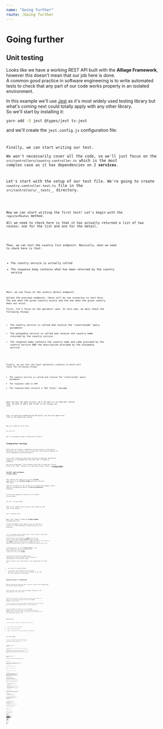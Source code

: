 ```yaml
---
name: "Going further"
route: /Going further
---
```



# Going further

## Unit testing

Looks like we have a working REST API built with the **Alliage Framework**, however this doesn't mean that our job here is done.  
A common good practice in software engineering is to write automated tests to check that any part of our code works properly in an isolated environment.

In this example we'll use [Jest](https://jestjs.io/) as it's most widely used testing library but what's coming next could totally apply with any other library.  
So we'll start by installing it:

```bash
yarn add -D jest @types/jest ts-jest
```

and we'll create the `jest.config.js` configuration file:

<Code
  fileName="jest.config.js"
  current="18.unit-tests-jest-config/current.txt"
  lang="javascript"
/>

Finally, we can start writing our test.  
We won't necessarily cover all the code, so we'll just focus on the `src/controllers/country-controller.ts` which is the most complex case as it has dependencies on 2 **services**.  

Let's start with the setup of our test file. We're going to create `country-controller.test.ts` file in the `src/controllers/__tests__` directory.

<Code
  fileName="src/controllers/__tests__/country-controller.test.ts"
  current="19.unit-test/part1.txt"
  lang="typescript"
/>

Now we can start writing the first test! Let's begin with the `registerRoutes` method.  
All we need to check here is that it has actually returned a list of two routes: one for the list and one for the detail.

<Code
  fileName="src/controllers/__tests__/country-controller.test.ts"
  current="19.unit-test/part1.txt"
  next="19.unit-test/part2.txt"
  lang="typescript"
  fold
/>

Then, we can test the country list endpoint.
Basically, what we need to check here is that:
- The country service is actually called
- The response body contains what has been returned by the country service

<Code
  fileName="src/controllers/__tests__/country-controller.test.ts"
  current="19.unit-test/part2.txt"
  next="19.unit-test/part3.txt"
  lang="typescript"
  fold
/>

Next, we can focus on the country detail endpoint.  
Unlike the previous endpoint, there will be two scenarios to test here. The one when the given country exists and the one when the given country does not exist.  
First, let's focus on the optimist case. In this one, we must check the following things:
- The country service is called and receive the "countryCode" query parameter
- The wikipedia service is called and receive the country name returned by the country service
- The response body contains the country name and code provided by the country service AND the description provided by the wikipedia service

<Code
  fileName="src/controllers/__tests__/country-controller.test.ts"
  current="19.unit-test/part3.txt"
  next="19.unit-test/part4.txt"
  lang="typescript"
  fold
/>

Finally, we can test the least optimistic scenario in which will check the following things:
- The country service is called and receive the "countryCode" query parameter
- The response code is 404
- The response body contains a "Not found." message.

<Code
  fileName="src/controllers/__tests__/country-controller.test.ts"
  current="19.unit-test/part4.txt"
  next="19.unit-test/part5.txt"
  lang="typescript"
  fold
/>

Once the test has been written, we'll be able to run them but, before that, we have to add a new script in our `package.json` file.

<Code
  fileName="package.json"
  current="20.unit-test-script/current.txt"
  next="20.unit-test-script/next.txt"
  lang="json"
  fold
/>

Also, to avoid any problem during the build, you can also ignore test files in the typescript config:

<Code
  fileName="tsconfig.json"
  current="21.tsconfig-test/current.txt"
  next="21.tsconfig-test/next.txt"
  lang="json"
  fold
/>

Now we're ready to run our test:

```bash
yarn test:unit
```

And, if everything's good it should be all green! ✅

## Integration testing

Unlike the unit testing, integration testing consists in testing our application as a whole in order to check that the connection between all of our components is working properly.

In our case, doing this would mean starting our webserver and perform requests on it programmatically and check that it respond as exepected.  
We see you grimacing! 👀 You certainly think that it would be a tricky thing to do, right ?
Actually, not that much actually thanks to [alliage-sandbox](https://github.com/TheHumbleJester/alliage-sandbox)!

### Install and configure `alliage-sandbox`

This library will allow us to run our **Alliage** application in an **isolated sandbox** directly from your test files.  
Then we'll be able to run our app in an isolated environment, with a specific configuration and in a **close-to-production** condition.

So the first thing we'll do here is to install `alliage-sandbox`:

```bash
yarn add -D alliage-sandbox
```

Then, we'll create a new `integration-tests` folder at the root of the project:

```bash
mkdir integration-tests
```

Next, we'll need to create an **alliage-sandbox** configuration file.  
It must be named `alliage-sandbox-config.json` and we'll create it in the previously created `integration-tests` directory.

<Code
  fileName="integration-tests/alliage-sandbox"
  current="22-alliage-sandbox-config/current.txt"
  lang="json"
/>

So, let's explain what's going on here ! 
First, we must clarify how `alliage-sandbox` work internally.  
Actually, when you initialize a **sandbox** in your test file, it will create a blank **Alliage** project. So what we do here with this config file is to copy the files of our project in the **sandbox**.
This way, the project's sandbox will be a copy of our project and, then, we'll be able to perform tests on it!

So basically here, we tell **alliage-sandbox** to copy the `src` directory, the `config` directory, the `alliage-modules.json` file and the `tsconfig.json` file in the **sandbox**.

You must have noticed the strange syntax `<projectRoot>` in the file paths. This is actually a representation of you project's path.  
There's actually two of them usable in the configuration file which are:
- `<projectRoot>` as explained above
- `<scenarioRoot>` which represents the directory where the `alliage-config.json` file is located. In our case, it's the `integration-tests` directory.

### Improve project's testability

Before starting writing the tests, we must to some little update make our project easily testable.

The first one, will be to use environment variables in our configuration file, like this:

<Code
  fileName="config/parameters.yaml"
  current="23.parameters-env/current.txt"
  next="23.parameters-env/next.txt"
  lang="yaml"
  split
/>

The point of doing this is that, during our tests, we don't want our app to call the actual third-party services but **mocked versions** of them instead.  
So now, we can just override the default configuration by just defining the corresponding env variables which is pretty convenient!

The second update we'll make, will be on the **main process**. We're just going to make it output something in the console when the server is ready.
It will help us to know when we can start making HTTP requests on it.

<Code
  fileName="src/processes/main.ts"
  current="24.main-process-output/current.txt"
  next="24.main-process-output/next.txt"
  lang="typescript"
  fold
/>

### Setup the test

First we're going to setup the test.
What we need to do is to:
- Create and initialize the sandbox
- Make it build the application
- Make it run the web server while overriding the configuration

<Code
  fileName="integration-tests/index.text.ts"
  current="25.integration-test/part1.txt"
  lang="typescript"
/>

### Test a basic endpoint

Now, let's start simple with our first integration test.  
We're going to test the `/` endpoint as this one does not require to call third-party services.

<Code
  fileName="integration-tests/index.text.ts"
  current="25.integration-test/part1.txt"
  next="25.integration-test/part2.txt"
  lang="typescript"
  fold
/>

### Test the country list endpoint

From here, things will get more complex as we need to simulate the country API.  
What we need to do is to start a webserver listening on the random port generated earlier and to implement a dummy version of the `/country/all` endpoint.
For the rest, it will be just like the previous example: We perform a request on our server and check the result.

<Code
  fileName="integration-tests/index.text.ts"
  current="25.integration-test/part2.txt"
  next="25.integration-test/part3.txt"
  lang="typescript"
  fold
/>

### Test the country detail endpoint

Finally, for the detail endpoint il will be the same process except that, this time, we have to mock to APIs instead of just one:

<Code
  fileName="integration-tests/index.text.ts"
  current="25.integration-test/part3.txt"
  next="25.integration-test/part4.txt"
  lang="typescript"
  fold
/>

### Run the tests

Now that we have written the tests, we're going to run them!
But before, we're going to create a **jest** configuration file called `jest.config.integration.js` especially for the integration tests. It will simply extend the first one and override the test files pattern:

<Code
  fileName="jest.config.integration.js"
  current="26.jest-config-integration/current.txt"
  lang="javascript"
/>

Also, we're going to create a new script in the `package.json` to be able to run integration tests:

<Code
  fileName="jest.config.integration.js"
  current="27.package-integration-script/current.txt"
  next="27.package-integration-script/next.txt"
  lang="json"
  fold
/>

And finally, we can run the test by running the following command:

```bash
yarn test:integration
```

That's it! If everything went fine, it should be all green! ✅

### About the sandbox

You've certainly noticed that the sandbox API is pretty low level and requires some additional code to make things work like we want.  
That's because, as the **Alliage framework**, the sandbox is not opinionated and is made to work for all kind of **Alliage projects**.
That said, nothing prevent you from creating your own wrapper around it to make it more convenient to test the kind of project you want to build.

## Create a reusable module

In this documentation we kept telling you that **Alliage** allows you to easily share code in all of you application without ever telling you in what way exactly.  
We weren't bullshitting you! We just wanted to save the best for last 😜

There are a lot of obvious reasons why sharing code across all of your projects is interesting, but here are the most valuable reasons to our eyes:
- It avoids code duplication in all of your projects:
  - Each shared feature is maintained at one single place
  - Updates are easier to spread
  - Code is tested once
- It makes your project free of technical things and more focused on business logic
  - Modules are ideal to encapsulate purely technical features that are likely to be reused in other projects
  - Avoiding mixing technical logic and business logic makes things easier to understand

### Extract reusable components

Now, let's think about what part of our code could be encapsulated in a shareable module 🤔
If we look closer at our code, the only part that has the best chance to be reausable would be everything related to the web server:
- The **abstract controller**
- The **main process**: which is in charge of loading the controllers and launching the web server

So, let's roll ou sleeves and move them in a separate module! 💪

Usually, **Alliage modules** are not meant to be loaded locally from the project itself but it's pretty useful to do so for testing purpose.  
So, the first thing we'll do is to create a `modules/web-server` directory:

```bash
mkdir -p modules/web-server
```

Let's move the **main process** and the **abstract controller** in that new folder:

```bash
## MainProcess (we rename in web.ts in the process)
mkdir modules/web-server/processes
mv src/processes/main.ts modules/web-server/processes/web.ts

## AbstractController
mkdir modules/web-server/controllers
mv src/controllers/abstract-controller.ts modules/web-server/controllers/index.ts
```

Of course, we'll need to update the `MainController` and the `CountryController` change the import path of the `AbstractController`:

<Code
  fileName="src/controllers/main-controller.ts"
  current="28.webserver-module/current-main-controller.txt"
  next="28.webserver-module/next-main-controller.txt"
  lang="typescript"
  fold
/>

<Code
  fileName="src/controllers/country-controller.ts"
  current="28.webserver-module/current-country-controller.txt"
  next="28.webserver-module/next-country-controller.txt"
  lang="typescript"
  fold
/>


We'll also need to make some little updates on the `MainProcess` which will rename in `WebProcess`:

<Code
  fileName="modules/web-server/processes/web.ts"
  current="28.webserver-module/process-part1.txt"
  next="28.webserver-module/process-part2.txt"
  lang="typescript"
  fold
/>

We have also replaced the default import with a named import and removed the `Service` decorator as the modules' services are not autoloaded.

Finally, we must create the module class which must be located at the root of the module directory and in a `index.ts` file.
This module class will allow, inter alia, to register the `MainProcess` as a service.

<Code
  fileName="modules/web-server/processes/web.ts"
  current="28.webserver-module/module-part1.txt"
  lang="typescript"
/>

### Create the package

**Alliage modules** being node packages, we'll need to create a `package.json` file:

```
cd modules/web-server
yarn init
```

Also, node packages are usually written in pure JavaScript so we'll have to compile the TypeScript code beforehand:

```bash
yarn add -D typescript # We install typescript
$(npm bin)/tsc --init # We create a tsconfig.json file
$(npm bin)/tsc # We compile the code
```

Finally, we must make the module installable. For this we have to add an `alliageManifest` property in the `package.json` file:

<Code
  fileName="modules/web-server/package.json"
  current="28.webserver-module/package-manifest-part1.txt"
  next="28.webserver-module/package-manifest-part2.txt"
  lang="json"
/>

Well, we guess this deserves some explanations! 
The `alliageManifest` property just contain some metadata required by the [alliage-module-installer](https://github.com/TheHumbleJester/alliage-core/tree/master/packages/module-installer) module to install a module automatically.  
There's two main property here:
- `type`: The value is `module` because... it's a module 
- `dependencies`: The purpose of this information is to enable the `alliage-module-installer` module to make sure that all the module dependencies are installed before installing the module itself.  
  Also, at the runtime, it also ensures that all module dependencies are loaded before loading the module itself.  
  You might wonder: _How do we know what dependencies we must define for a module ?_
  In our case, we define the `alliage-di`, `alliage-lifecycle` and `alliage-process-manager` as dependencies because we import some of their components in the code of our module.  
  Regarding `alliage-module-installer`, it's simply because it's the module in charge of installing our own module, so we need to make sure that this module is installed and loaded before ours.

### Create a dedicated config file

We could start using our module right now but there's actually still room for improvement.  
You may have noticed the `WebProcess` still have a dependency on the parameter `parameters.webserver.port`. It works fine like this but if the user remove the `webserver.port` property from the `config/parameters.yaml` file he will get an error that is not really self-explanatory.

A better practice when it comes to provide the user the ability to configure our module is to have a dedicated configuration file for it.  
It just required a bit more code but it is worth it as it bring pretty cool benefits:
- A default config file can be created at the module's installation which lighten the installation process for the user.
- We can validate the format of the config file and thus provide more explicit errors when the user does a mistake.

The first step is to update the module's class to load and validate the config file:

<Code
  fileName="modules/web-server/index.ts"
  current="28.webserver-module/module-part1.txt"
  next="28.webserver-module/module-part2.txt"
  lang="typescript"
  fold
/>

Then, we must create the default configuration file, that will be automatically created in the project at the module's installation:

<Code
  fileName="modules/web-server/base-files/config.yaml"
  current="28.webserver-module/config.txt"
  lang="typescript"
  yaml
/>

Next, we must update the `alliageManifest` in the `package.json` of our module to tell `alliage-module-installer` to copy the configuration file in the `config` folder at the module installation.

<Code
  fileName="modules/web-server/package.json"
  current="28.webserver-module/package-manifest-part2.txt"
  next="28.webserver-module/package-manifest-part3.txt"
  lang="json"
/>

And as you can see above:
- We've added the [alliage-config-loader]() module as dependency as, as it's name suggests it, it's the module in charge of loading the configuration files.
- We've added the `installationProcedures.copyFiles` property which will copy the config file from the module to the project at the installation

Finally, don't forget to recompile the code 😉

```bash
$(npm bin)/tsc
```

### Install and use the module

Now that the module is ready, you'll be able to install it by running the following command:

```bash
yarn alliage:install ./modules/web-server
```

You should notice that a new entry has been added in the `alliage-modules.json` file and that a new `config/webserver.yaml` file has been created.  
Now you can check that everything's alright by running the following command:

```bash
yarn alliage:run:dev web
```

It should start your server and everything should work the same way as before! 

### Publish the package

Now that we've tested our module locally, it's time for us to publish it!

First, just remove the entry corresponding to your local module in the `alliage-modules.json` file:

<Code
  fileName="alliage-modules.json"
  current="29.module-publish/alliage-modules-part1.txt"
  next="29.module-publish/alliage-modules-part2.txt"
  lang="json"
  fold
/>

Then, create an account on [NPM](https://www.npmjs.com/signup) and login in your terminal with your credentials:

```bash
npm login
```

Finally, go in your module's directory and publish your package:

```bash
cd modules/web-server
npm publish
```

Now that your package is published, you can go back in you project's directory and install it this way:

```bash
cd ../..
yarn install-modules [your module's name]
```

The `install-modules` script is actually a shorthand for the following commands:

```bash
yarn add [your module's name]
yarn alliage:install [your module's name]
```

## Conclusion

Well, looks like you've reached the end of this documentation, congratz! 🥳
But this doesn't mean your journey with **Alliage** stops here!

Now you can start practicing a bit more and maybe build awesome projects with it!
You can also consolidate your knowledge of it by having a look at the documentations of:
- [Alliage](https://github.com/TheHumbleJester/alliage): The engine under the hood of the **Alliage framework**
- [alliage-core](https://github.com/TheHumbleJester/alliage-core): The core modules of the **Alliage framework**
- [alliage-typescript](https://github.com/TheHumbleJester/alliage-typescript): The module bringing the **TypeScript** syntax in your **Alliage** projects.

Have fun! 👋
